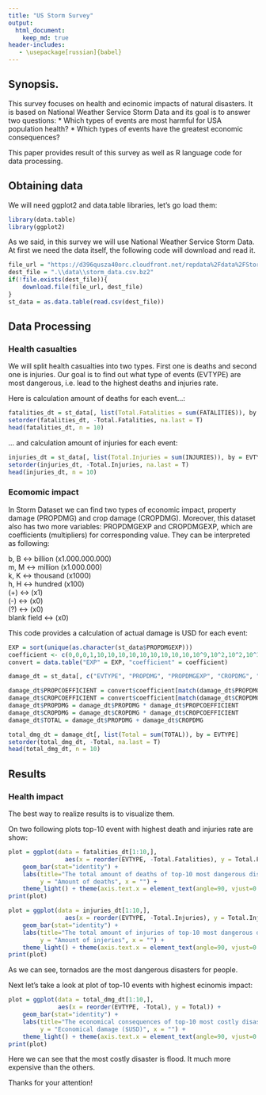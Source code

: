 ```yaml
---
title: "US Storm Survey"
output: 
  html_document:
    keep_md: true
header-includes:
   - \usepackage[russian]{babel}
---
```


## Synopsis. 

This survey focuses on health and ecinomic impacts of natural disasters. It is based on National Weather Service Storm Data and its goal is to answer two questions:
* Which types of events are most harmful for USA population health?
* Which types of events have the greatest economic consequences?

This paper provides result of this survey as well as R language code for data processing. 


##  Obtaining data

We will need ggplot2 and data.table libraries, let's go load them:

```r
library(data.table)
library(ggplot2)
```

As we said, in this survey we will use National Weather Service Storm Data. At first we need the data itself, the following code will download and read it. 

```r
file_url = "https://d396qusza40orc.cloudfront.net/repdata%2Fdata%2FStormData.csv.bz2"
dest_file = ".\\data\\storm_data.csv.bz2"
if(!file.exists(dest_file)){
    download.file(file_url, dest_file)
}
st_data = as.data.table(read.csv(dest_file))
```

## Data Processing

### Health casualties

We will split health casualties into two types. First one is deaths and second one is injuries. Our goal is to find out what type of events (EVTYPE) are most dangerous, i.e. lead to the highest deaths and injuries rate. 

Here is calculation amount of deaths for each event...:

```r
fatalities_dt = st_data[, list(Total.Fatalities = sum(FATALITIES)), by = EVTYPE]
setorder(fatalities_dt, -Total.Fatalities, na.last = T)
head(fatalities_dt, n = 10)
```

... and calculation amount of injuries for each event:

```r
injuries_dt = st_data[, list(Total.Injuries = sum(INJURIES)), by = EVTYPE]
setorder(injuries_dt, -Total.Injuries, na.last = T)
head(injuries_dt, n = 10)
```

### Ecomomic impact

In Storm Dataset we can find two types of economic impact, property damage (PROPDMG) and crop damage (CROPDMG). Moreover, this dataset also has two more variables: PROPDMGEXP and CROPDMGEXP, which are coefficients (multipliers) for corresponding value. They can be interpreted as following:  

b, B <-> billion (x1.000.000.000)  
m, M <-> million (x1.000.000)  
k, K <-> thousand (x1000)  
h, H <-> hundred (x100)  
(+) <-> (x1)  
(-) <-> (x0)  
(?) <-> (x0)  
blank field <-> (x0)  

This code provides a calculation of actual damage is USD for each event:

```r
EXP = sort(unique(as.character(st_data$PROPDMGEXP)))
coefficient <- c(0,0,0,1,10,10,10,10,10,10,10,10,10,10^9,10^2,10^2,10^3,10^6,10^6)
convert = data.table("EXP" = EXP, "coefficient" = coefficient)

damage_dt = st_data[, c("EVTYPE", "PROPDMG", "PROPDMGEXP", "CROPDMG", "CROPDMGEXP")]

damage_dt$PROPCOEFFICIENT = convert$coefficient[match(damage_dt$PROPDMGEXP, convert$EXP)]
damage_dt$CROPCOEFFICIENT = convert$coefficient[match(damage_dt$CROPDMGEXP, convert$EXP)]
damage_dt$PROPDMG = damage_dt$PROPDMG * damage_dt$PROPCOEFFICIENT
damage_dt$CROPDMG = damage_dt$CROPDMG * damage_dt$CROPCOEFFICIENT
damage_dt$TOTAL = damage_dt$PROPDMG + damage_dt$CROPDMG

total_dmg_dt = damage_dt[, list(Total = sum(TOTAL)), by = EVTYPE]
setorder(total_dmg_dt, -Total, na.last = T)
head(total_dmg_dt, n = 10)
```

## Results  
### Health impact  

The best way to realize results is to visualize them.  

On two following plots top-10 event with highest death and injuries rate are show:

```r
plot = ggplot(data = fatalities_dt[1:10,], 
                aes(x = reorder(EVTYPE, -Total.Fatalities), y = Total.Fatalities)) + 
    geom_bar(stat="identity") + 
    labs(title="The total amount of deaths of top-10 most dangerous disasters.", 
         y = "Amount of deaths", x = "") + 
    theme_light() + theme(axis.text.x = element_text(angle=90, vjust=0.5, hjust=1))
print(plot)
```

```r
plot = ggplot(data = injuries_dt[1:10,], 
                aes(x = reorder(EVTYPE, -Total.Injuries), y = Total.Injuries)) + 
    geom_bar(stat="identity") + 
    labs(title="The total amount of injuries of top-10 most dangerous disasters.", 
         y = "Amount of injeries", x = "") + 
    theme_light() + theme(axis.text.x = element_text(angle=90, vjust=0.5, hjust=1))
print(plot)
```

As we can see, tornados are the most dangerous disasters for people.

Next let's take a look at plot of top-10 events with highest ecinomis impact:

```r
plot = ggplot(data = total_dmg_dt[1:10,], 
              aes(x = reorder(EVTYPE, -Total), y = Total)) + 
    geom_bar(stat="identity") + 
    labs(title="The economical consequences of top-10 most costly disasters.", 
         y = "Economical damage ($USD)", x = "") + 
    theme_light() + theme(axis.text.x = element_text(angle=90, vjust=0.5, hjust=1))
print(plot)
```

Here we can see that the most costly disaster is flood. It much more expensive than the others.

Thanks for your attention! 


